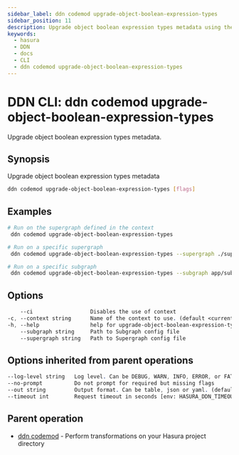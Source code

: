 ```yaml
---
sidebar_label: ddn codemod upgrade-object-boolean-expression-types
sidebar_position: 11
description: Upgrade object boolean expression types metadata using the DDN CLI
keywords:
  - hasura
  - DDN
  - docs
  - CLI
  - ddn codemod upgrade-object-boolean-expression-types
---
```


# DDN CLI: ddn codemod upgrade-object-boolean-expression-types

Upgrade object boolean expression types metadata.

## Synopsis

Upgrade object boolean expression types metadata

```bash
ddn codemod upgrade-object-boolean-expression-types [flags]
```

## Examples

```bash
# Run on the supergraph defined in the context
 ddn codemod upgrade-object-boolean-expression-types

# Run on a specific supergraph
 ddn codemod upgrade-object-boolean-expression-types --supergraph ./supergraph.cloud.yaml

# Run on a specific subgraph
 ddn codemod upgrade-object-boolean-expression-types --subgraph app/subgraph.yaml
```

## Options

```sass
    --ci                  Disables the use of context
-c, --context string      Name of the context to use. (default <current_context>)
-h, --help                help for upgrade-object-boolean-expression-types
    --subgraph string     Path to Subgraph config file
    --supergraph string   Path to Supergraph config file
```

## Options inherited from parent operations

```sass
--log-level string   Log level. Can be DEBUG, WARN, INFO, ERROR, or FATAL. (default "INFO")
--no-prompt          Do not prompt for required but missing flags
--out string         Output format. Can be table, json or yaml. (default "table")
--timeout int        Request timeout in seconds [env: HASURA_DDN_TIMEOUT] (default 100)
```

## Parent operation

- [ddn codemod](/cli/commands/ddn_codemod) - Perform transformations on your Hasura project directory
